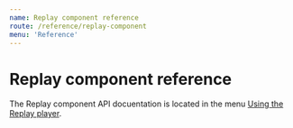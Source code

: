 ```yaml
---
name: Replay component reference
route: /reference/replay-component
menu: 'Reference'
---
```


# Replay component reference

The Replay component API docuentation is located in the menu [Using the Replay player](/replay/api).
